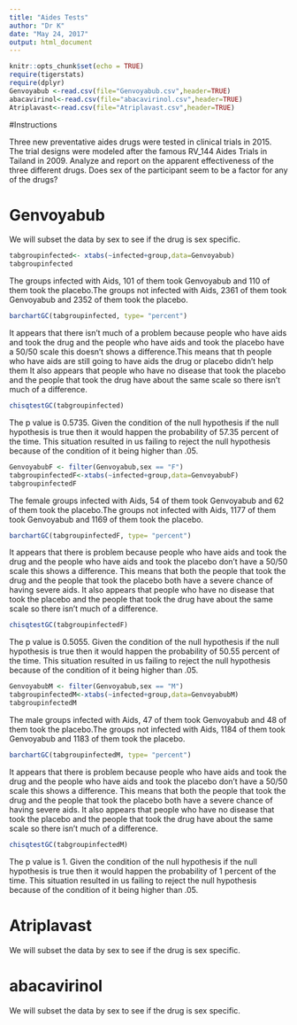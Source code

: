 ```yaml
---
title: "Aides Tests"
author: "Dr K"
date: "May 24, 2017"
output: html_document
---
```


```r
knitr::opts_chunk$set(echo = TRUE)
require(tigerstats)
require(dplyr)
Genvoyabub <-read.csv(file="Genvoyabub.csv",header=TRUE)
abacavirinol<-read.csv(file="abacavirinol.csv",header=TRUE)
Atriplavast<-read.csv(file="Atriplavast.csv",header=TRUE)
```

#Instructions

Three new preventative aides drugs were tested in clinical trials in 2015. The trial designs were modeled after the famous RV_144 Aides Trials in Tailand in 2009.  Analyze and report on the apparent effectiveness of the three different drugs. Does sex of the participant seem to be a factor for any of the drugs?


# Genvoyabub

We will subset the data by sex to see if the drug is sex specific.

```r
tabgroupinfected<- xtabs(~infected+group,data=Genvoyabub)
tabgroupinfected
```
  The groups infected with Aids, 101 of them took Genvoyabub and 110 of them took the placebo.The groups not infected with Aids, 2361 of them took Genvoyabub and 2352 of them took the placebo.


```r
barchartGC(tabgroupinfected, type= "percent")
```

  It appears that there isn't much of a problem because people who have aids and took the drug and the people who have aids and took the placebo have a 50/50 scale this doesn't shows a difference.This means that th people who have aids are still going to have aids the drug or placebo didn't help them  It also appears that people who have no disease that took the placebo and the people that took the drug have about the same scale so there isn't much of a difference.



```r
chisqtestGC(tabgroupinfected)
```
   The p value is 0.5735. Given the condition of the null hypothesis if the null hypothesis is true then it would happen the probability of 57.35 percent of the time. This situation resulted in us failing to reject the null hypothesis because of the condition of it being higher than .05.





```r
GenvoyabubF <- filter(Genvoyabub,sex == "F")
tabgroupinfectedF<-xtabs(~infected+group,data=GenvoyabubF)
tabgroupinfectedF
```

  The female groups infected with Aids, 54 of them took Genvoyabub and 62 of them took the placebo.The groups not infected with Aids, 1177 of them took Genvoyabub and 1169 of them took the placebo.


```r
barchartGC(tabgroupinfectedF, type= "percent")
```

 It appears that there is problem because people who have aids and took the drug and the people who have aids and took the placebo don't have a 50/50 scale this shows a difference. This means that both the people that took the drug and the people that took the placebo both have a severe chance of having severe aids. It also appears that people who have no disease that took the placebo and the people that took the drug have about the same scale so there isn't much of a difference.

```r
chisqtestGC(tabgroupinfectedF)
```

  The p value is 0.5055. Given the condition of the null hypothesis if the null hypothesis is true then it would happen the probability of 50.55 percent of the time. This situation resulted in us failing to reject the null hypothesis because of the condition of it being higher than .05.

```r
GenvoyabubM <- filter(Genvoyabub,sex == "M")
tabgroupinfectedM<-xtabs(~infected+group,data=GenvoyabubM)
tabgroupinfectedM
```

 The male groups infected with Aids, 47 of them took Genvoyabub and 48 of them took the placebo.The groups not infected with Aids, 1184 of them took Genvoyabub and 1183 of them took the placebo.


```r
barchartGC(tabgroupinfectedM, type= "percent")
```
 
   It appears that there is problem because people who have aids and took the drug and the people who have aids and took the placebo don't have a 50/50 scale this shows a difference. This means that both the people that took the drug and the people that took the placebo both have a severe chance of having severe aids. It also appears that people who have no disease that took the placebo and the people that took the drug have about the same scale so there isn't much of a difference.
```r
chisqtestGC(tabgroupinfectedM)
```

   The p value is 1. Given the condition of the null hypothesis if the null hypothesis is true then it would happen the probability of 1 percent of the time. This situation resulted in us failing to reject the null hypothesis because of the condition of it being higher than .05.


# Atriplavast

We will subset the data by sex to see if the drug is sex specific.



# abacavirinol

We will subset the data by sex to see if the drug is sex specific.






